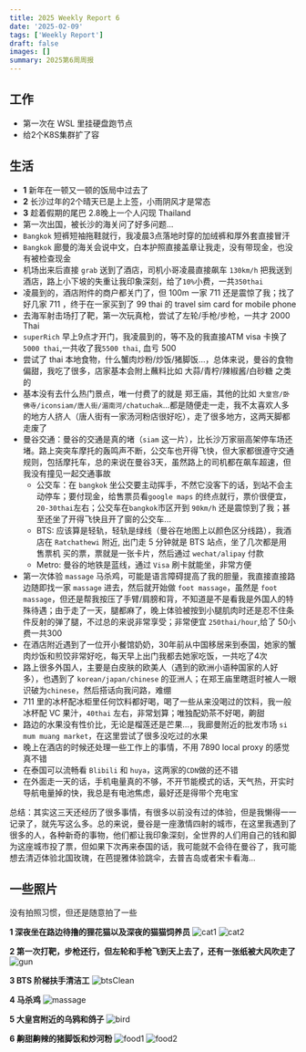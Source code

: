```yaml
---
title: 2025 Weekly Report 6
date: '2025-02-09'
tags: ['Weekly Report']
draft: false
images: []
summary: 2025第6周周报
---
```


<TOCInline toc={props.toc}/>

## 工作

- 第一次在 WSL 里挂硬盘跑节点
- 给2个K8S集群扩了容




## 生活

- **1** 新年在一顿又一顿的饭局中过去了
- **2** 长沙过年的2个晴天已是上上签，小雨阴风才是常态
- **3** 趁着假期的尾巴 2.8晚上一个人闪现 Thailand
 - 第一次出国，被长沙的海关问了好多问题...
 - `Bangkok` 短裤短袖拖鞋就行，我凌晨3点落地时穿的加绒裤和厚外套直接冒汗
 - `Bangkok` 廊曼的海关会说中文，白本护照直接盖章让我走，没有带现金，也没有被检查现金
 - 机场出来后直接 `grab` 送到了酒店，司机小哥凌晨直接飙车 `130km/h` 把我送到酒店，路上小下坡的失重让我印象深刻，给了`10%`小费，一共`350thai`
 - 凌晨到的，酒店附件的商户都关门了，但 100m 一家 711 还是震惊了我；找了好几家 711 ，终于在一家买到了 99 thai 的 travel sim card for mobile phone
 - 去海军射击场打了靶，第一次玩真枪，尝试了左轮/手枪/步枪，一共才 2000 Thai
 - `superRich` 早上9点才开门，我凌晨到的，等不及的我直接ATM visa 卡换了 `5000 thai`,一共收了我`5500 thai`, 血亏 500
 - 尝试了 thai 本地食物，什么蟹肉炒粉/炒饭/猪脚饭...，总体来说，曼谷的食物偏甜，我吃了很多，店家基本会附上蘸料比如 大蒜/青柠/辣椒酱/白砂糖 之类的
 - 基本没有去什么热门景点，唯一付费了的就是 郑王庙，其他的比如 `大皇宫/卧佛寺/iconsiam/唐人街/湄南河/chatuchak`...都是随便走一走，我不太喜欢人多的地方人挤人（唐人街有一家汤河粉店很好吃），走了很多地方，这两天脚都走废了
 - 曼谷交通：曼谷的交通是真的堵（`siam` 这一片），比长沙万家丽高架停车场还堵。路上突突车摩托的轰鸣声不断，公交车也开得飞快，但大家都很遵守交通规则，包括摩托车，总的来说在曼谷3天，虽然路上的司机都在飙车超速，但我没有撞见一起交通事故
   - 公交车：在 `bangkok` 坐公交要主动挥手，不然它没客下的话，到站不会主动停车；要付现金，给售票员看`google maps` 的终点就行，票价很便宜，`20-30thai`左右；公交车在`bangkok`市区开到 `90km/h` 还是震惊到了我；甚至还坐了开得飞快且开了窗的公交车...
   - BTS: 应该算是轻轨，轻轨是绿线（曼谷在地图上以颜色区分线路），我酒店在 `Ratchathewi` 附近, 出门走 5 分钟就是 BTS 站点，坐了几次都是用 售票机 买的票，票就是一张卡片，然后通过 `wechat/alipay` 付款
   - Metro: 曼谷的地铁是蓝线，通过 `Visa` 刷卡就能坐，非常方便
 - 第一次体验 `massage` 马杀鸡，可能是语言障碍提高了我的胆量，我直接直接路边随即找一家 `massage` 进去，然后就开始做 `foot massage`，虽然是 `foot massage`，但还是帮我按压了手臂/肩膀和背，不知道是不是看我是外国人的特殊待遇；由于走了一天，腿都麻了，晚上体验被按到小腿肌肉时还是忍不住条件反射的弹了腿，不过总的来说非常享受；非常便宜 `250thai/hour`,给了 50小费一共300
 - 在酒店附近遇到了一位开小餐馆奶奶，30年前从中国移居来到泰国，她家的蟹肉炒饭和煎饺非常好吃，每天早上出门我都去她家吃饭，一共吃了4次
 - 路上很多外国人，主要是白皮肤的欧美人（遇到的欧洲小语种国家的人好多），也遇到了 `korean/japan/chinese` 的亚洲人；在郑王庙里瞎逛时被人一眼识破为`chinese`，然后搭话向我问路，难绷
 - 711 里的冰杯配冰柜里任何饮料都好喝，喝了一些从来没喝过的饮料，我一般冰杯配 VC 果汁，`40thai` 左右，非常划算；唯独配奶茶不好喝，齁甜
 - 路边的水果没有性价比，无论是榴莲还是芒果...，我廊曼附近的批发市场 `si mum muang market`，在这里尝试了很多没吃过的水果
 - 晚上在酒店的时候还处理一些工作上的事情，不用 7890 local proxy 的感觉真不错
 - 在泰国可以流畅看 `Blibili` 和 `huya`，这两家的`CDN`做的还不错
 - 在外面走一天的话，手机电量真的不够，不开节能模式的话，天气热，开实时导航电量掉的快，我总是有电池焦虑，最好还是得带个充电宝

总结：其实这三天还经历了很多事情，有很多以前没有过的体验，但是我懒得一一记录了，就先写这么多。总的来说，曼谷是一座激情四射的城市，在这里我遇到了很多的人，各种新奇的事物，他们都让我印象深刻，全世界的人们用自己的钱和脚为这座城市投了票，但如果下次再来泰国的话，我可能就不会待在曼谷了，我可能想去清迈体验北国玫瑰，在芭提雅体验跳伞，去普吉岛或者宋卡看海...

## 一些照片

没有拍照习惯，但还是随意拍了一些

**1 深夜坐在路边待撸的狸花猫以及深夜的猫猫饲养员**
![cat1](/static/images/FirstToBangkok/cat1.jpg)
![cat2](/static/images/FirstToBangkok/cat2.jpg)

**2 第一次打靶，步枪还行，但左轮和手枪飞到天上去了，还有一张纸被大风吹走了**
![gun](/static/images/FirstToBangkok/gunShoot.jpg)

**3 BTS 阶梯扶手清洁工**
![btsClean](/static/images/FirstToBangkok/btsClean.jpg)

**4 马杀鸡**
![massage](/static/images/FirstToBangkok/massage.jpg)

**5 大皇宫附近的乌鸦和鸽子**
![bird](/static/images/FirstToBangkok/bird.jpg)

**6 齁甜齁辣的猪脚饭和炒河粉**
![food1](/static/images/FirstToBangkok/food1.jpg)
![food2](/static/images/FirstToBangkok/food2.jpg)











